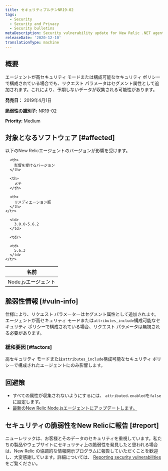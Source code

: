 ```yaml
---
title: セキュリティブルテンNR19-02
tags:
  - Security
  - Security and Privacy
  - Security bulletins
metaDescription: Security vulnerability update for New Relic .NET agent.
releaseDate: '2020-12-10'
translationType: machine
---
```


## 概要

エージェントが高セキュリティ モードまたは構成可能なセキュリティ ポリシーで構成されている場合でも、リクエスト パラメータはセグメント属性として追加されます。これにより、予期しないデータが収集される可能性があります。

**発売日：** 2019年4月1日

**脆弱性の識別子:** NR19-02

**Priority:** Medium

## 対象となるソフトウェア [#affected]

以下のNew Relicエージェントのバージョンが影響を受けます。

<table>
  <thead>
    <tr>
      <th>
        名前
      </th>

      <th>
        影響を受けるバージョン
      </th>

      <th>
        メモ
      </th>

      <th>
        リメディエーション版
      </th>
    </tr>
  </thead>

  <tbody>
    <tr>
      <td>
        Node.jsエージェント
      </td>

      <td>
        3.0.0-5.6.2
      </td>

      <td/>

      <td>
        5.6.3
      </td>
    </tr>
  </tbody>
</table>

## 脆弱性情報 [#vuln-info]

仕様により、リクエスト パラメーターはセグメント属性として追加されます。エージェントが高セキュリティ モードまたは`attributes_include`構成可能なセキュリティ ポリシーで構成されている場合、リクエスト パラメータは無視される必要があります。

### 緩和要因 [#factors]

高セキュリティ モードまたは`attributes_include`構成可能なセキュリティ ポリシーで構成されたエージェントにのみ影響します。

## 回避策

* すべての属性が収集されないようにするには、 `attributed.enabled`を`false`に設定します。
* [最新のNew Relic Node.jsエージェントにアップデートします。](/docs/agents/nodejs-agent/installation-configuration/upgrade-nodejs-agent)

## セキュリティの脆弱性をNew Relicに報告 [#report]

ニューレリックは、お客様とそのデータのセキュリティを重視しています。私たちの製品やウェブサイトにセキュリティ上の脆弱性を発見したと思われる場合は、New Relic の協調的な情報開示プログラムに報告していただくことを歓迎し、大変感謝しています。詳細については、 [Reporting security vulnerabilities](/docs/security/new-relic-security/data-privacy/reporting-security-vulnerabilities) をご覧ください。
